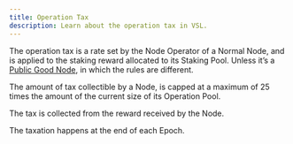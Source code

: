 ```yaml
---
title: Operation Tax
description: Learn about the operation tax in VSL.
---
```


The operation tax is a rate set by the Node Operator of a Normal Node, and is applied to the staking reward allocated to its Staking Pool. Unless it’s a [Public Good Node](../node/public-good-node), in which the rules are different.

The amount of tax collectible by a Node, is capped at a maximum of 25 times the amount of the current size of its Operation Pool.

The tax is collected from the reward received by the Node.

The taxation happens at the end of each Epoch.
